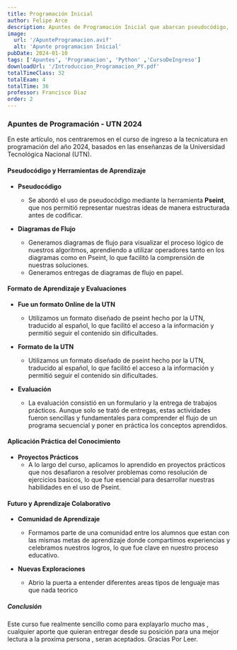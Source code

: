 ```yaml
---
title: Programación Inicial
author: Felipe Arce
description: Apuntes de Programación Inicial que abarcan pseudocódigo, diagramas de flujo y proyectos prácticos, brindando una introducción necesaria para el ingreso
image:
  url: '/ApunteProgramacion.avif'
  alt: 'Apunte programacion Inicial'
pubDate: 2024-01-10
tags: ['Apuntes', 'Programacion', 'Python' ,'CursoDeIngreso']
downloadUrl: '/Introduccion_Programacion_PY.pdf'
totalTimeClass: 32
totalExam: 4
totalTime: 36
professor: Francisco Diaz
order: 2
---
```


### Apuntes de Programación - UTN 2024

En este artículo, nos centraremos en el curso de ingreso a la tecnicatura en  programación del año 2024, basados en las enseñanzas de la Universidad Tecnológica Nacional (UTN).

#### Pseudocódigo y Herramientas de Aprendizaje

- **Pseudocódigo**
  - Se abordó el uso de pseudocódigo mediante la herramienta **Pseint**, que nos permitió representar nuestras ideas de manera estructurada antes de codificar.

- **Diagramas de Flujo**
  - Generamos diagramas de flujo para visualizar el proceso lógico de nuestros algoritmos, aprendiendo a utilizar operadores tanto en los diagramas como en Pseint, lo que facilitó la comprensión de nuestras soluciones.
  - Generamos entregas de diagramas de flujo en papel. 

#### Formato de Aprendizaje y Evaluaciones
- **Fue un formato Online de la UTN**
  - Utilizamos un formato diseñado de pseint hecho por la UTN, traducido al español, lo que facilitó el acceso a la información y permitió seguir el contenido sin dificultades.

- **Formato de la UTN**
  - Utilizamos un formato diseñado de pseint hecho por la UTN, traducido al español, lo que facilitó el acceso a la información y permitió seguir el contenido sin dificultades.

- **Evaluación**
  - La evaluación consistió en un formulario y la entrega de trabajos prácticos. Aunque solo se trató de entregas, estas actividades fueron sencillas y fundamentales para comprender el flujo de un programa secuencial y poner en práctica los conceptos aprendidos.

#### Aplicación Práctica del Conocimiento

- **Proyectos Prácticos**
  - A lo largo del curso, aplicamos lo aprendido en proyectos prácticos que nos desafiaron a resolver problemas como resolución de ejercicios basicos, lo que fue esencial para desarrollar nuestras habilidades en el uso de Pseint.


#### Futuro y Aprendizaje Colaborativo

- **Comunidad de Aprendizaje**
  - Formamos parte de una comunidad entre los alumnos que estan con las mismas metas  de aprendizaje donde compartimos experiencias y celebramos nuestros logros, lo que fue clave en nuestro proceso educativo.

- **Nuevas Exploraciones**
  - Abrio la puerta a entender diferentes areas tipos de lenguaje mas que nada teorico

##### Conclusión

Este curso fue realmente sencillo como para explayarlo mucho mas , cualquier aporte que quieran entregar desde su posición para una mejor lectura a la proxima persona , seran aceptados. Gracias Por Leer.